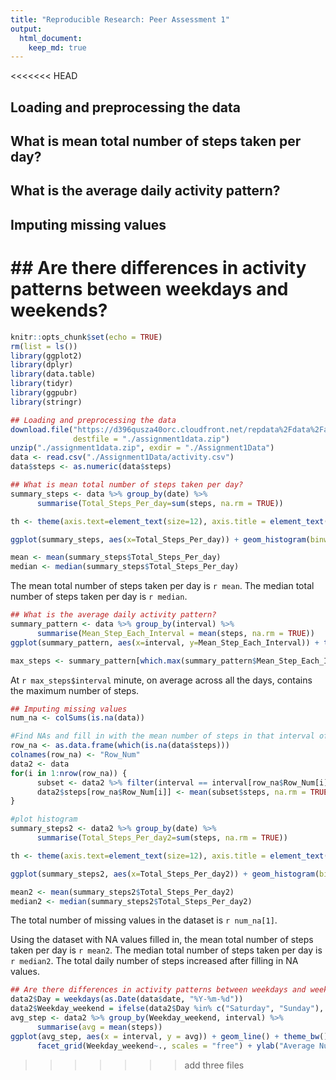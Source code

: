 ```yaml
---
title: "Reproducible Research: Peer Assessment 1"
output: 
  html_document:
    keep_md: true
---
```


<<<<<<< HEAD

## Loading and preprocessing the data



## What is mean total number of steps taken per day?



## What is the average daily activity pattern?



## Imputing missing values



## Are there differences in activity patterns between weekdays and weekends?
=======
```r
knitr::opts_chunk$set(echo = TRUE)
rm(list = ls())
library(ggplot2)
library(dplyr)
library(data.table)
library(tidyr)
library(ggpubr)
library(stringr)
```

```r
## Loading and preprocessing the data
download.file("https://d396qusza40orc.cloudfront.net/repdata%2Fdata%2Factivity.zip", 
              destfile = "./assignment1data.zip")
unzip("./assignment1data.zip", exdir = "./Assignment1Data")
data <- read.csv("./Assignment1Data/activity.csv")
data$steps <- as.numeric(data$steps)
```

```r
## What is mean total number of steps taken per day?
summary_steps <- data %>% group_by(date) %>% 
      summarise(Total_Steps_Per_day=sum(steps, na.rm = TRUE))

th <- theme(axis.text=element_text(size=12), axis.title = element_text(size =12), legend.text = element_text(size =12), strip.text.x = element_text(size=12))

ggplot(summary_steps, aes(x=Total_Steps_Per_day)) + geom_histogram(binwidth = 1000, color="black", fill="grey") + theme_bw() + th

mean <- mean(summary_steps$Total_Steps_Per_day)
median <- median(summary_steps$Total_Steps_Per_day)
```

The mean total number of steps taken per day is `r mean`. The median total number of steps taken per day is `r median`.

```r
## What is the average daily activity pattern?
summary_pattern <- data %>% group_by(interval) %>% 
      summarise(Mean_Step_Each_Interval = mean(steps, na.rm = TRUE))
ggplot(summary_pattern, aes(x=interval, y=Mean_Step_Each_Interval)) + theme_bw() + th + geom_line()

max_steps <- summary_pattern[which.max(summary_pattern$Mean_Step_Each_Interval),]
```

At `r max_steps$interval` minute, on average across all the days, contains the maximum number of steps.

```r
## Imputing missing values
num_na <- colSums(is.na(data))

#Find NAs and fill in with the mean number of steps in that interval of all days
row_na <- as.data.frame(which(is.na(data$steps)))
colnames(row_na) <- "Row_Num"
data2 <- data
for(i in 1:nrow(row_na)) {
      subset <- data2 %>% filter(interval == interval[row_na$Row_Num[i]])
      data2$steps[row_na$Row_Num[i]] <- mean(subset$steps, na.rm = TRUE)
}

#plot histogram
summary_steps2 <- data2 %>% group_by(date) %>% 
      summarise(Total_Steps_Per_day2=sum(steps, na.rm = TRUE))

th <- theme(axis.text=element_text(size=12), axis.title = element_text(size =12), legend.text = element_text(size =12), strip.text.x = element_text(size=12))

ggplot(summary_steps2, aes(x=Total_Steps_Per_day2)) + geom_histogram(binwidth = 1000, color="black", fill="grey") + theme_bw() + th

mean2 <- mean(summary_steps2$Total_Steps_Per_day2)
median2 <- median(summary_steps2$Total_Steps_Per_day2)
```

The total number of missing values in the dataset is `r num_na[1]`.

Using the dataset with NA values filled in, the mean total number of steps taken per day is `r mean2`. The median total number of steps taken per day is `r median2`. The total daily number of steps increased after filling in NA values.

```r
## Are there differences in activity patterns between weekdays and weekends?
data2$Day = weekdays(as.Date(data$date, "%Y-%m-%d"))
data2$Weekday_weekend = ifelse(data2$Day %in% c("Saturday", "Sunday"), "Weekend", "Weekday")
avg_step <- data2 %>% group_by(Weekday_weekend, interval) %>% 
      summarise(avg = mean(steps))
ggplot(avg_step, aes(x = interval, y = avg)) + geom_line() + theme_bw() + th + 
      facet_grid(Weekday_weekend~., scales = "free") + ylab("Average Number of Steps")
```
>>>>>>> add three files
